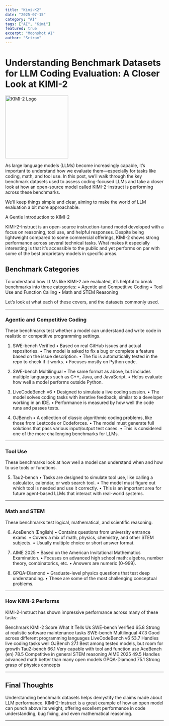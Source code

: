 ```yaml
---
title: "Kimi-K2"
date: "2025-07-15"
category: "AI"
tags: ["AI", "Kimi"]
featured: true
excerpt: "Moonshot AI"
author: "Sriram"
---
```



# Understanding Benchmark Datasets for LLM Coding Evaluation: A Closer Look at KIMI-2

[<img src="https://github.com/MoonshotAI/Kimi-K2/raw/main/figures/kimi-logo.png" alt="KIMI-2 Logo" width="200"/>](https://github.com/MoonshotAI/Kimi-K2)

As large language models (LLMs) become increasingly capable, it’s important to understand how we evaluate them—especially for tasks like coding, math, and tool use. In this post, we’ll walk through the key benchmark datasets used to assess coding-focused LLMs and take a closer look at how an open-source model called KIMI-2-Instruct is performing across these benchmarks.

We’ll keep things simple and clear, aiming to make the world of LLM evaluation a bit more approachable.

A Gentle Introduction to KIMI-2

KIMI-2-Instruct is an open-source instruction-tuned model developed with a focus on reasoning, tool use, and helpful responses. Despite being lightweight compared to some commercial offerings, KIMI-2 shows strong performance across several technical tasks. What makes it especially interesting is that it’s accessible to the public and yet performs on par with some of the best proprietary models in specific areas.

## Benchmark Categories

To understand how LLMs like KIMI-2 are evaluated, it’s helpful to break benchmarks into three categories:
	•	Agentic and Competitive Coding
	•	Tool Use and Function Calling
	•	Math and STEM Reasoning

Let’s look at what each of these covers, and the datasets commonly used.

---

### Agentic and Competitive Coding

These benchmarks test whether a model can understand and write code in realistic or competitive programming settings.

1. SWE-bench Verified
	•	Based on real GitHub issues and actual repositories.
	•	The model is asked to fix a bug or complete a feature based on the issue description.
	•	The fix is automatically tested in the repo to check if it works.
	•	Focuses mostly on Python code.

2. SWE-bench Multilingual
	•	The same format as above, but includes multiple languages such as C++, Java, and JavaScript.
	•	Helps evaluate how well a model performs outside Python.

3. LiveCodeBench v6
	•	Designed to simulate a live coding session.
	•	The model solves coding tasks with iterative feedback, similar to a developer working in an IDE.
	•	Performance is measured by how well the code runs and passes tests.

4. OJBench
	•	A collection of classic algorithmic coding problems, like those from Leetcode or Codeforces.
	•	The model must generate full solutions that pass various input/output test cases.
	•	This is considered one of the more challenging benchmarks for LLMs.

---

### Tool Use

These benchmarks look at how well a model can understand when and how to use tools or functions.

5. Tau2-bench
	•	Tasks are designed to simulate tool use, like calling a calculator, calendar, or web search tool.
	•	The model must figure out which tool is needed and use it correctly.
	•	This is an important area for future agent-based LLMs that interact with real-world systems.
---

### Math and STEM

These benchmarks test logical, mathematical, and scientific reasoning.

6. AceBench (English)
	•	Contains questions from university entrance exams.
	•	Covers a mix of math, physics, chemistry, and other STEM subjects.
	•	Usually multiple choice or short answer format.

7. AIME 2025
	•	Based on the American Invitational Mathematics Examination.
	•	Focuses on advanced high school math: algebra, number theory, combinatorics, etc.
	•	Answers are numeric (0–999).

8. GPQA-Diamond
	•	Graduate-level physics questions that test deep understanding.
	•	These are some of the most challenging conceptual problems.
---

### How KIMI-2 Performs

KIMI-2-Instruct has shown impressive performance across many of these tasks:

Benchmark	KIMI-2 Score	What It Tells Us
SWE-bench Verified	65.8	Strong at realistic software maintenance tasks
SWE-bench Multilingual	47.3	Good across different programming languages
LiveCodeBench v6	53.7	Handles live coding tasks well
OJBench	27.1	Best among tested models, but room for growth
Tau2-bench	66.1	Very capable with tool and function use
AceBench (en)	78.5	Competitive in general STEM reasoning
AIME 2025	49.5	Handles advanced math better than many open models
GPQA-Diamond	75.1	Strong grasp of physics concepts

---

## Final Thoughts

Understanding benchmark datasets helps demystify the claims made about LLM performance. KIMI-2-Instruct is a great example of how an open model can punch above its weight, offering excellent performance in code understanding, bug fixing, and even mathematical reasoning.

---

